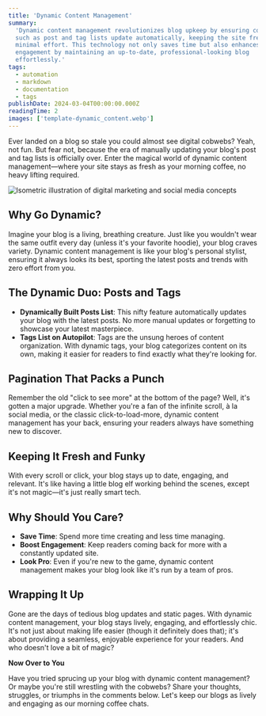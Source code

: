 ```yaml
---
title: 'Dynamic Content Management'
summary:
  'Dynamic content management revolutionizes blog upkeep by ensuring content
  such as post and tag lists update automatically, keeping the site fresh with
  minimal effort. This technology not only saves time but also enhances reader
  engagement by maintaining an up-to-date, professional-looking blog
  effortlessly.'
tags:
  - automation
  - markdown
  - documentation
  - tags
publishDate: 2024-03-04T00:00:00.000Z
readingTime: 2
images: ['template-dynamic_content.webp']
---
```


Ever landed on a blog so stale you could almost see digital cobwebs? Yeah, not
fun. But fear not, because the era of manually updating your blog's post and tag
lists is officially over. Enter the magical world of dynamic content
management—where your site stays as fresh as your morning coffee, no heavy
lifting required.

![Isometric illustration of digital marketing and social media concepts](template-dynamic_content.webp)

## Why Go Dynamic?

Imagine your blog is a living, breathing creature. Just like you wouldn't wear
the same outfit every day (unless it's your favorite hoodie), your blog craves
variety. Dynamic content management is like your blog's personal stylist,
ensuring it always looks its best, sporting the latest posts and trends with
zero effort from you.

## The Dynamic Duo: Posts and Tags

- **Dynamically Built Posts List**: This nifty feature automatically updates
  your blog with the latest posts. No more manual updates or forgetting to
  showcase your latest masterpiece.
- **Tags List on Autopilot**: Tags are the unsung heroes of content
  organization. With dynamic tags, your blog categorizes content on its own,
  making it easier for readers to find exactly what they're looking for.

## Pagination That Packs a Punch

Remember the old "click to see more" at the bottom of the page? Well, it's
gotten a major upgrade. Whether you're a fan of the infinite scroll, à la social
media, or the classic click-to-load-more, dynamic content management has your
back, ensuring your readers always have something new to discover.

## Keeping It Fresh and Funky

With every scroll or click, your blog stays up to date, engaging, and relevant.
It's like having a little blog elf working behind the scenes, except it's not
magic—it's just really smart tech.

## Why Should You Care?

- **Save Time**: Spend more time creating and less time managing.
- **Boost Engagement**: Keep readers coming back for more with a constantly
  updated site.
- **Look Pro**: Even if you're new to the game, dynamic content management makes
  your blog look like it's run by a team of pros.

## Wrapping It Up

Gone are the days of tedious blog updates and static pages. With dynamic content
management, your blog stays lively, engaging, and effortlessly chic. It's not
just about making life easier (though it definitely does that); it's about
providing a seamless, enjoyable experience for your readers. And who doesn't
love a bit of magic?

**Now Over to You**

Have you tried sprucing up your blog with dynamic content management? Or maybe
you're still wrestling with the cobwebs? Share your thoughts, struggles, or
triumphs in the comments below. Let's keep our blogs as lively and engaging as
our morning coffee chats.
